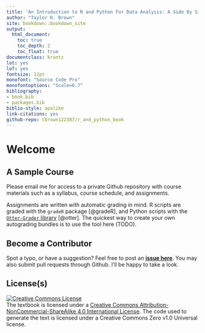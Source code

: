 ```yaml
--- 
title: 'An Introduction to R and Python For Data Analysis: A Side By Side Approach'
author: "Taylor R. Brown"
site: bookdown::bookdown_site
output:
  html_document:
    toc: true
    toc_depth: 2
    toc_float: true
documentclass: krantz
lot: yes
lof: yes
fontsize: 12pt
monofont: "Source Code Pro"
monofontoptions: "Scale=0.7"
bibliography:
- book.bib
- packages.bib
biblio-style: apalike
link-citations: yes
github-repo: tbrown122387/r_and_python_book
---
```


# Welcome {-}

## A Sample Course {-}

Please email me for access to a private Github repository with course materials such as a syllabus, course schedule, and assignments.

Assignments are written with automatic grading in mind. R scripts are graded with the `gradeR` package [@gradeR], and Python scripts with the [`Otter-Grader` library](https://otter-grader.readthedocs.io/en/latest/) [@otter]. The quickest way to create your own autograding bundles is to use the tool here (TODO).

## Become a Contributor {-}

Spot a typo, or have a suggestion? Feel free to post an [**issue here**](https://github.com/tbrown122387/r_and_python_book/issues). You may also submit pull requests through Github. I'll be happy to take a look.

## License(s) {-}

<a rel="license" href="http://creativecommons.org/licenses/by-nc-sa/4.0/"><img alt="Creative Commons License" style="border-width:0" src="https://i.creativecommons.org/l/by-nc-sa/4.0/88x31.png" /></a><br />The textbook is licensed under a <a rel="license" href="http://creativecommons.org/licenses/by-nc-sa/4.0/">Creative Commons Attribution-NonCommercial-ShareAlike 4.0 International License</a>. The code used to generate the text is licensed under a Creative Commons Zero v1.0 Universal license.


